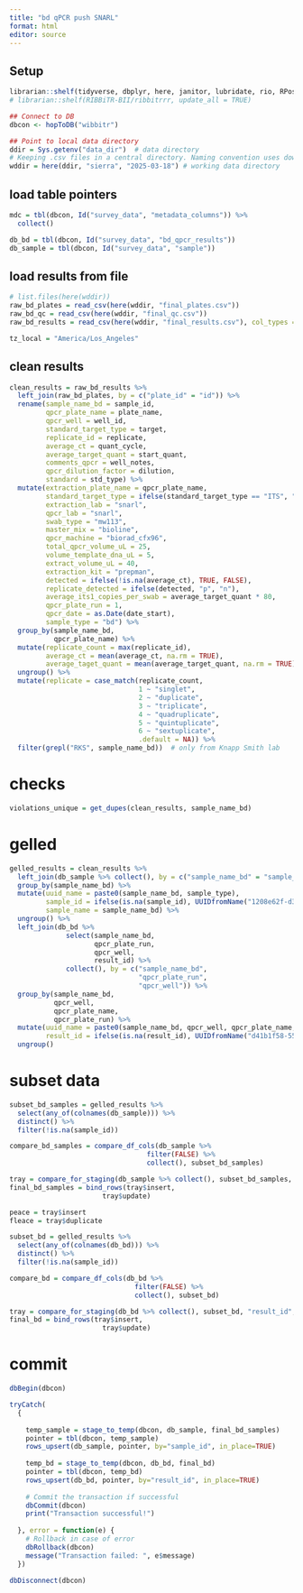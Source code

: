 ```yaml
---
title: "bd qPCR push SNARL"
format: html
editor: source
---
```


## Setup

```r
librarian::shelf(tidyverse, dbplyr, here, janitor, lubridate, rio, RPostgres, stringr, DBI, parsedate, uuid, hms, RIBBiTR-BII/ribbitrrr)
# librarian::shelf(RIBBiTR-BII/ribbitrrr, update_all = TRUE)

## Connect to DB
dbcon <- hopToDB("wibbitr")

## Point to local data directory
ddir = Sys.getenv("data_dir")  # data directory
# Keeping .csv files in a central directory. Naming convention uses download date to distinguish batches.
wddir = here(ddir, "sierra", "2025-03-18") # working data directory

```

## load table pointers

```r
mdc = tbl(dbcon, Id("survey_data", "metadata_columns")) %>%
  collect()

db_bd = tbl(dbcon, Id("survey_data", "bd_qpcr_results"))
db_sample = tbl(dbcon, Id("survey_data", "sample"))

```

## load results from file

```r
# list.files(here(wddir))
raw_bd_plates = read_csv(here(wddir, "final_plates.csv"))
raw_bd_qc = read_csv(here(wddir, "final_qc.csv"))
raw_bd_results = read_csv(here(wddir, "final_results.csv"), col_types = cols(well_notes = "c"))

tz_local = "America/Los_Angeles"
```

## clean results
```r
clean_results = raw_bd_results %>%
  left_join(raw_bd_plates, by = c("plate_id" = "id")) %>%
  rename(sample_name_bd = sample_id,
         qpcr_plate_name = plate_name,
         qpcr_well = well_id,
         standard_target_type = target,
         replicate_id = replicate,
         average_ct = quant_cycle,
         average_target_quant = start_quant,
         comments_qpcr = well_notes,
         qpcr_dilution_factor = dilution,
         standard = std_type) %>%
  mutate(extraction_plate_name = qpcr_plate_name,
         standard_target_type = ifelse(standard_target_type == "ITS", "ITS1", standard_target_type),
         extraction_lab = "snarl",
         qpcr_lab = "snarl",
         swab_type = "mw113",
         master_mix = "bioline", 
         qpcr_machine = "biorad_cfx96",
         total_qpcr_volume_uL = 25,
         volume_template_dna_uL = 5,
         extract_volume_uL = 40,
         extraction_kit = "prepman",
         detected = ifelse(!is.na(average_ct), TRUE, FALSE),
         replicate_detected = ifelse(detected, "p", "n"),
         average_its1_copies_per_swab = average_target_quant * 80,
         qpcr_plate_run = 1,
         qpcr_date = as.Date(date_start),
         sample_type = "bd") %>%
  group_by(sample_name_bd,
           qpcr_plate_name) %>%
  mutate(replicate_count = max(replicate_id),
         average_ct = mean(average_ct, na.rm = TRUE),
         average_taget_quant = mean(average_target_quant, na.rm = TRUE)) %>%
  ungroup() %>%
  mutate(replicate = case_match(replicate_count,
                                1 ~ "singlet",
                                2 ~ "duplicate",
                                3 ~ "triplicate",
                                4 ~ "quadruplicate",
                                5 ~ "quintuplicate",
                                6 ~ "sextuplicate",
                                .default = NA)) %>%
  filter(grepl("RKS", sample_name_bd))  # only from Knapp Smith lab

```

# checks
```r
violations_unique = get_dupes(clean_results, sample_name_bd)

```

# gelled
```r
gelled_results = clean_results %>%
  left_join(db_sample %>% collect(), by = c("sample_name_bd" = "sample_name", "sample_type")) %>%
  group_by(sample_name_bd) %>%
  mutate(uuid_name = paste0(sample_name_bd, sample_type),
         sample_id = ifelse(is.na(sample_id), UUIDfromName("1208e62f-d3a1-462c-984f-0bf1f43f5837", uuid_name), sample_id),
         sample_name = sample_name_bd) %>%
  ungroup() %>%
  left_join(db_bd %>% 
              select(sample_name_bd,
                     qpcr_plate_run,
                     qpcr_well,
                     result_id) %>%
              collect(), by = c("sample_name_bd",
                                "qpcr_plate_run",
                                "qpcr_well")) %>%
  group_by(sample_name_bd,
           qpcr_well,
           qpcr_plate_name,
           qpcr_plate_run) %>%
  mutate(uuid_name = paste0(sample_name_bd, qpcr_well, qpcr_plate_name, qpcr_plate_run),
         result_id = ifelse(is.na(result_id), UUIDfromName("d41b1f58-5576-49b6-a303-0bddcc94a0f2", uuid_name), result_id)) %>%
  ungroup()

```

# subset data
```r
subset_bd_samples = gelled_results %>%
  select(any_of(colnames(db_sample))) %>%
  distinct() %>%
  filter(!is.na(sample_id))

compare_bd_samples = compare_df_cols(db_sample %>%
                                  filter(FALSE) %>%
                                  collect(), subset_bd_samples)

tray = compare_for_staging(db_sample %>% collect(), subset_bd_samples, "sample_id", return_all = TRUE, report = "sample")
final_bd_samples = bind_rows(tray$insert,
                       tray$update)

peace = tray$insert
fleace = tray$duplicate

subset_bd = gelled_results %>%
  select(any_of(colnames(db_bd))) %>%
  distinct() %>%
  filter(!is.na(sample_id))

compare_bd = compare_df_cols(db_bd %>%
                               filter(FALSE) %>%
                               collect(), subset_bd)

tray = compare_for_staging(db_bd %>% collect(), subset_bd, "result_id", return_all = TRUE, report = "bd")
final_bd = bind_rows(tray$insert,
                       tray$update)

```

# commit

```r

dbBegin(dbcon)

tryCatch(
  {
    
    temp_sample = stage_to_temp(dbcon, db_sample, final_bd_samples)
    pointer = tbl(dbcon, temp_sample)
    rows_upsert(db_sample, pointer, by="sample_id", in_place=TRUE)
    
    temp_bd = stage_to_temp(dbcon, db_bd, final_bd)
    pointer = tbl(dbcon, temp_bd)
    rows_upsert(db_bd, pointer, by="result_id", in_place=TRUE)
    
    # Commit the transaction if successful
    dbCommit(dbcon)
    print("Transaction successful!")
    
  }, error = function(e) {
    # Rollback in case of error
    dbRollback(dbcon)
    message("Transaction failed: ", e$message)
  })

```

```r
dbDisconnect(dbcon)
```
